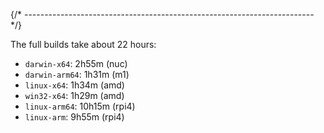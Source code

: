 
{/* ------------------------------------------------------------------------ */}

The full builds take about 22 hours:

- `darwin-x64`: 2h55m (nuc)
- `darwin-arm64`: 1h31m (m1)
- `linux-x64`: 1h34m (amd)
- `win32-x64`: 1h29m (amd)
- `linux-arm64`: 10h15m (rpi4)
- `linux-arm`: 9h55m (rpi4)
